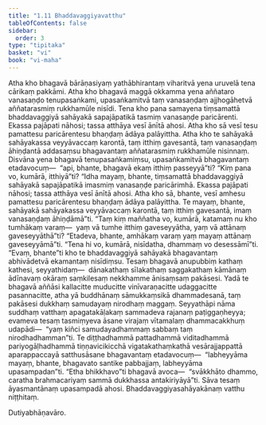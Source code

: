 ```yaml
---
title: "1.11 Bhaddavaggiyavatthu"
tableOfContents: false
sidebar:
  order: 3
type: "tipitaka"
basket: "vi"
book: "vi-maha"
---
```



<DynamicBreadcrumb />

<Division number="36" book="vi-maha" bookNo="3" page="30">

<Paragraph number="152" book="vi-maha">
Atha kho bhagavā bārāṇasiyaṃ yathābhirantaṃ viharitvā yena uruvelā tena cārikaṃ pakkāmi. Atha kho bhagavā maggā okkamma yena aññataro vanasaṇḍo tenupasaṅkami, upasaṅkamitvā taṃ vanasaṇḍaṃ ajjhogāhetvā aññatarasmiṃ rukkhamūle nisīdi. Tena kho pana samayena tiṃsamattā bhaddavaggiyā sahāyakā sapajāpatikā tasmiṃ vanasaṇḍe paricārenti. Ekassa pajāpati nāhosi; tassa atthāya vesī ānītā ahosi. Atha kho sā vesī tesu pamattesu paricārentesu bhaṇḍaṃ ādāya palāyittha. Atha kho te sahāyakā sahāyakassa veyyāvaccaṃ karontā, taṃ itthiṃ gavesantā, taṃ vanasaṇḍaṃ āhiṇḍantā addasaṃsu bhagavantaṃ aññatarasmiṃ rukkhamūle nisinnaṃ. Disvāna yena bhagavā tenupasaṅkamiṃsu, upasaṅkamitvā bhagavantaṃ etadavocuṃ—  “api, bhante, bhagavā ekaṃ itthiṃ passeyyā”ti? “Kiṃ pana vo, kumārā, itthiyā”ti? “Idha mayaṃ, bhante, tiṃsamattā bhaddavaggiyā sahāyakā sapajāpatikā imasmiṃ vanasaṇḍe paricārimhā. Ekassa pajāpati nāhosi; tassa atthāya vesī ānītā ahosi. Atha kho sā, bhante, vesī amhesu pamattesu paricārentesu bhaṇḍaṃ ādāya palāyittha. Te mayaṃ, bhante, sahāyakā sahāyakassa veyyāvaccaṃ karontā, taṃ itthiṃ gavesantā, imaṃ vanasaṇḍaṃ āhiṇḍāmā”ti. “Taṃ kiṃ maññatha vo, kumārā, katamaṃ nu kho tumhākaṃ varaṃ—  yaṃ vā tumhe itthiṃ gaveseyyātha, yaṃ vā attānaṃ gaveseyyāthā”ti? “Etadeva, bhante, amhākaṃ varaṃ yaṃ mayaṃ attānaṃ gaveseyyāmā”ti. “Tena hi vo, kumārā, nisīdatha, dhammaṃ vo desessāmī”ti. “Evaṃ, bhante”ti kho te bhaddavaggiyā sahāyakā bhagavantaṃ abhivādetvā ekamantaṃ nisīdiṃsu.
</Paragraph>

<Paragraph number="153" book="vi-maha">
Tesaṃ bhagavā anupubbiṃ kathaṃ kathesi, seyyathidaṃ—  dānakathaṃ sīlakathaṃ saggakathaṃ kāmānaṃ ādīnavaṃ okāraṃ saṃkilesaṃ nekkhamme ānisaṃsaṃ pakāsesi. Yadā te bhagavā aññāsi kallacitte muducitte vinīvaraṇacitte udaggacitte pasannacitte, atha yā buddhānaṃ sāmukkaṃsikā dhammadesanā, taṃ pakāsesi dukkhaṃ samudayaṃ nirodhaṃ maggaṃ. Seyyathāpi nāma suddhaṃ vatthaṃ apagatakāḷakaṃ sammadeva rajanaṃ paṭiggaṇheyya; evameva tesaṃ tasmiṃyeva āsane virajaṃ vītamalaṃ dhammacakkhuṃ udapādi—  “yaṃ kiñci samudayadhammaṃ sabbaṃ taṃ nirodhadhamman”ti. Te diṭṭhadhammā pattadhammā viditadhammā pariyogāḷhadhammā tiṇṇavicikicchā vigatakathaṃkathā vesārajjappattā aparappaccayā satthusāsane bhagavantaṃ etadavocuṃ—  “labheyyāma mayaṃ, bhante, bhagavato santike pabbajjaṃ, labheyyāma upasampadan”ti. “Etha bhikkhavo”ti bhagavā avoca—  “svākkhāto dhammo, caratha brahmacariyaṃ sammā dukkhassa antakiriyāyā”ti. Sāva tesaṃ āyasmantānaṃ upasampadā ahosi.

</Paragraph>
</Division>

<Paragraph number="154" type="center" book="vi-maha">
Bhaddavaggiyasahāyakānaṃ vatthu niṭṭhitaṃ.

  
Dutiyabhāṇavāro.
</Paragraph>